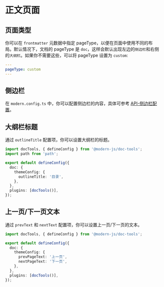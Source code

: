 # 正文页面

## 页面类型

你可以在 `frontmatter` 元数据中指定 pageType，以便在页面中使用不同的布局。默认情况下，文档的 pageType 是 `doc`，这样会默认出现左边的`侧边栏`和右侧的`大纲栏`。如果你不需要这些，可以将 pageType 设置为 `custom`:

```yaml
---
pageType: custom
---
```

## 侧边栏

在 `modern.config.ts` 中，你可以配置侧边栏的内容，具体可参考 [API-侧边栏配置](/api/config-theme#sidebar)。

## 大纲栏标题

通过 `outlineTitle` 配置项，你可以设置大纲栏的标题。

```ts title="modern.config.ts"
import docTools, { defineConfig } from '@modern-js/doc-tools';
import path from 'path';

export default defineConfig({
  doc: {
    themeConfig: {
      outlineTitle: '目录',
    },
  },
  plugins: [docTools()],
});
```

## 上一页/下一页文本

通过 `prevText` 和 `nextText` 配置项，你可以设置上一页/下一页的文本。

```ts title="modern.config.ts"
import docTools, { defineConfig } from '@modern-js/doc-tools';

export default defineConfig({
  doc: {
    themeConfig: {
      prevPageText: '上一页',
      nextPageText: '下一页',
    },
  },
  plugins: [docTools()],
});
```

